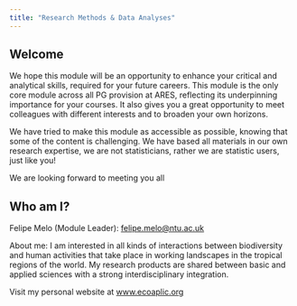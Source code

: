 ```yaml
---
title: "Research Methods & Data Analyses"
---
```


## Welcome

We hope this module will be an opportunity to enhance your critical and analytical skills, required for your future careers. This module is the only core module across all PG provision at ARES, reflecting its underpinning importance for your courses. It also gives you a great opportunity to meet colleagues with different interests and to broaden your own horizons.

We have tried to make this module as accessible as possible, knowing that some of the content is challenging. We have based all materials in our own research expertise, we are not statisticians, rather we are statistic users, just like you!

We are looking forward to meeting you all

## Who am I?

Felipe Melo (Module Leader):  [felipe.melo@ntu.ac.uk](mailto:felipe.melo@ntu.ac.uk)

About me:  I am interested in all kinds of interactions between biodiversity and human activities that take place in working landscapes in the tropical regions of the world. My research products are shared between basic and applied sciences with a strong interdisciplinary integration.

Visit my personal website at [www.ecoaplic.org](www.ecoaplic.org)